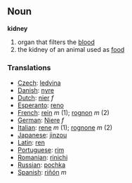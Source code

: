 ==Noun==

'''kidney'''

#organ that filters the [[blood]]
#the kidney of an animal used as [[food]]

===Translations===
*[[Czech]]: [[ledvina]]
*[[Danish]]: [[nyre]]
*[[Dutch]]: [[nier]] ''f''
*[[Esperanto]]: [[reno]]
*[[French]]: [[rein]] ''m'' (1); [[rognon]] ''m'' (2)
*[[German]]: [[Niere]] ''f''
*[[Italian]]: [[rene]] ''m'' (1); [[rognone]] ''m'' (2)
*[[Japanese]]: [[jinzou]]
*[[Latin]]: [[ren]]
*[[Portuguese]]: [[rim]]
*[[Romanian]]: [[rinichi]]
*[[Russian]]: [[pochka]]
*[[Spanish]]: [[riñón]] ''m''